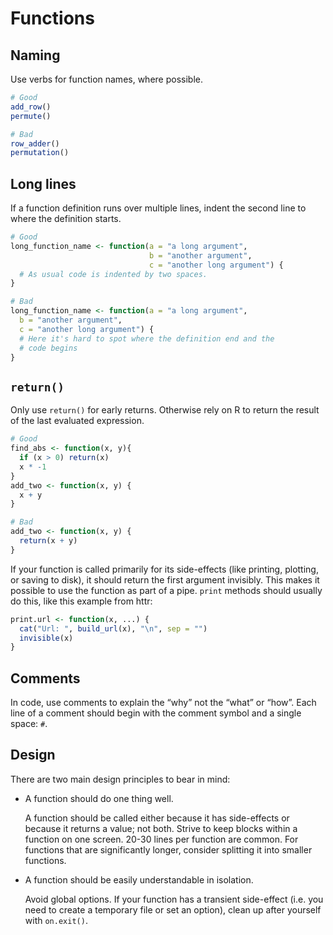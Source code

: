 # Functions

## Naming

Use verbs for function names, where possible.

```r
# Good
add_row()
permute()

# Bad
row_adder()
permutation()
```

## Long lines

If a function definition runs over multiple lines, indent the second line to 
where the definition starts.

```r
# Good
long_function_name <- function(a = "a long argument",
                               b = "another argument",
                               c = "another long argument") {
  # As usual code is indented by two spaces.
}

# Bad
long_function_name <- function(a = "a long argument",
  b = "another argument",
  c = "another long argument") {
  # Here it's hard to spot where the definition end and the
  # code begins
}
```

## `return()`
Only use `return()` for early returns. Otherwise rely on R to return the result 
of the last evaluated expression.

```r
# Good
find_abs <- function(x, y){
  if (x > 0) return(x)
  x * -1
}
add_two <- function(x, y) {
  x + y
}

# Bad
add_two <- function(x, y) {
  return(x + y)
}
```

If your function is called primarily for its side-effects (like printing, 
plotting, or saving to disk), it should return the first argument invisibly. 
This makes it possible to use the function as part of a pipe. `print` methods 
should usually do this, like this example from httr:

```r
print.url <- function(x, ...) {
  cat("Url: ", build_url(x), "\n", sep = "")
  invisible(x)
}
```

## Comments

In code, use comments to explain the "why" not the "what" or "how". Each line 
of a comment should begin with the comment symbol and a single space: `# `.

## Design

There are two main design principles to bear in mind:

*   A function should do one thing well. 
 
    A function should be called either because it has side-effects or 
    because it returns a value; not both. Strive to keep blocks within 
    a function on one screen. 20-30 lines per function are common. For 
    functions that are significantly longer, consider splitting it into smaller 
    functions.

*   A function should be easily understandable in isolation.

    Avoid global options. If your function has a transient side-effect
    (i.e. you need to create a temporary file or set an option), clean up
    after yourself with `on.exit()`.
